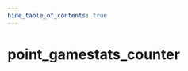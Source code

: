 ```yaml
---
hide_table_of_contents: true
---
```


<!---
!!!!!!
THIS PAGE IS AUTOGENERATED FROM GAME FGD DEFINITIONS!
DO NOT EDIT MANUALLY!
!!!!!!

In order to make edits, you can make an annotation file in /fgd_dump_overrides
-->


# point_gamestats_counter



<Tabs queryString="game">
    
<TabItem value="cs2" label="Counter-Strike 2">
    <CS2Page />
</TabItem>

<TabItem value="steamvr" label="SteamVR Home">
    <STEAMVRPage />
</TabItem>

<TabItem value="dota2" label="Dota 2">
    <DOTA2Page />
</TabItem>

</Tabs>
